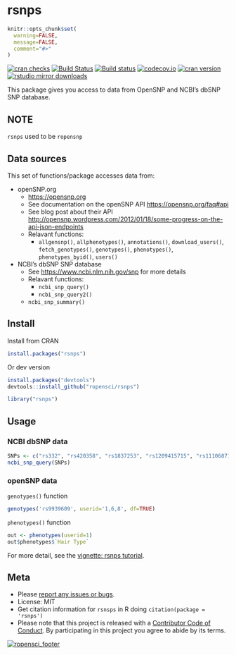 rsnps
=====

```r
knitr::opts_chunk$set(
  warning=FALSE,
  message=FALSE,
  comment="#>"
)
```

[![cran checks](https://cranchecks.info/badges/worst/rsnps)](https://cranchecks.info/pkgs/rsnps)
[![Build Status](https://api.travis-ci.org/ropensci/rsnps.png)](https://travis-ci.org/ropensci/rsnps)
[![Build status](https://ci.appveyor.com/api/projects/status/d2lv98726u6t9ut5/branch/master)](https://ci.appveyor.com/project/sckott/rsnps/branch/master)
[![codecov.io](https://codecov.io/github/ropensci/rsnps/coverage.svg?branch=master)](https://codecov.io/github/ropensci/rsnps?branch=master)
[![cran version](http://www.r-pkg.org/badges/version/rsnps)](https://cran.r-project.org/package=rsnps)
[![rstudio mirror downloads](http://cranlogs.r-pkg.org/badges/rsnps?color=E664A4)](https://github.com/metacran/cranlogs.app)

This package gives you access to data from OpenSNP and NCBI's dbSNP SNP database.

## NOTE

`rsnps` used to be `ropensnp`


## Data sources

This set of functions/package accesses data from:

+ openSNP.org
	+ <https://opensnp.org>
	+ See documentation on the openSNP API <https://opensnp.org/faq#api>
	+ See blog post about their API <http://opensnp.wordpress.com/2012/01/18/some-progress-on-the-api-json-endpoints>
	+ Relavant functions:
		+ `allgensnp()`, `allphenotypes()`, `annotations()`, `download_users()`, 
		`fetch_genotypes()`, `genotypes()`, `phenotypes()`, `phenotypes_byid()`, `users()`

+ NCBI's dbSNP SNP database
	+ See <https://www.ncbi.nlm.nih.gov/snp> for more details
	+ Relavant functions:
		+ `ncbi_snp_query()`
		+ `ncbi_snp_query2()`
    + `ncbi_snp_summary()`

## Install

Install from CRAN

```r
install.packages("rsnps")
```

Or dev version

```r
install.packages("devtools")
devtools::install_github("ropensci/rsnps")
```

```r
library("rsnps")
```

## Usage

### NCBI dbSNP data

```r
SNPs <- c("rs332", "rs420358", "rs1837253", "rs1209415715", "rs111068718")
ncbi_snp_query(SNPs)
```

### openSNP data

`genotypes()` function

```r
genotypes('rs9939609', userid='1,6,8', df=TRUE)
```

`phenotypes()` function

```r
out <- phenotypes(userid=1)
out$phenotypes$`Hair Type`
```

For more detail, see the [vignette: rsnps tutorial](https://github.com/ropensci/rsnps/blob/master/inst/vign/rsnps_vignette.md).

## Meta

* Please [report any issues or bugs](https://github.com/ropensci/rsnps/issues).
* License: MIT
* Get citation information for `rsnsps` in R doing `citation(package = 'rsnps')`
* Please note that this project is released with a [Contributor Code of Conduct](CODE_OF_CONDUCT.md). 
By participating in this project you agree to abide by its terms.

[![ropensci_footer](https://ropensci.org/public_images/github_footer.png)](https://ropensci.org)
